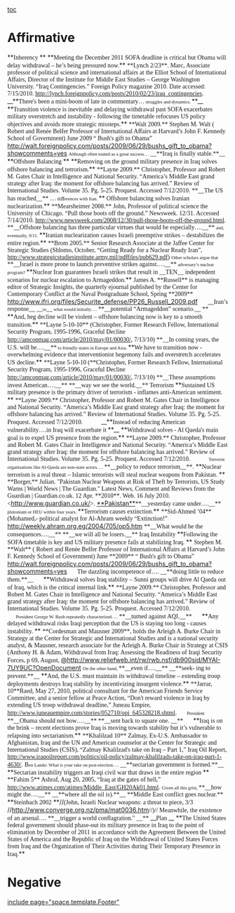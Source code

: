 [[toc]]
=Affirmative= 

<span style="margin: 0in 0in 0pt;">**<span style="font-family: Times New Roman;">Inherency </span>**</span>
<span style="margin: 0in 0in 0pt;"><span style="font-family: Times New Roman;"> </span></span>
<span style="margin: 0in 0in 0pt;">**<span style="font-family: Times New Roman;">Meeting the December 2011 SOFA deadline is critical but Obama will delay withdrawal – he’s being pressured now.</span>**</span>
<span style="margin: 0in 0in 0pt;"><span style="font-family: Times New Roman;"><span class="cite">**Lynch 2/23**</span>. Marc, Associate professor of political science and international affairs at the Elliot School of International Affairs, Director of the Institute for Middle East Studies – George Washington University. “Iraq Contingencies.” Foreign Policy magazine 2010. Date accessed: 7/15/2010. http://lynch.foreignpolicy.com/posts/2010/02/23/iraq_contingencies.</span></span>
<span style="margin: 0in 0in 0pt;"><span style="font-family: Times New Roman;"> </span></span>
<span style="margin: 0in 0in 0pt;">__**<span style="font-family: Times New Roman;"><span class="underline">There's been a mini-boom of late in commentary…<span style="font-size: 8pt;"> struggles and dynamics. </span></span></span>**__</span>
<span style="margin: 0in 0in 0pt;"><span class="underline"><span style="font-size: 8pt;"><span style="text-decoration: none;"><span style="font-family: Times New Roman;"> </span></span></span></span></span>
<span style="margin: 0in 0in 0pt;">**<span style="font-family: Times New Roman;">Transition violence is inevitable and delaying withdrawal past SOFA exacerbates military overstretch and instability - following the timetable refocuses US policy objectives and avoids more strategic missteps.</span>**</span>
<span style="margin: 0in 0in 0pt;"><span style="font-family: Times New Roman;"><span class="cite">**Walt 2009.**</span> Stephen M. Walt ( Robert and Renée Belfer Professor of International Affairs at Harvard’s John F. Kennedy School of Government) June 2009 “ Bush's gift to Obama” </span><span style="color: windowtext; text-decoration: none; text-underline: none;">[[http://walt.foreignpolicy.com/posts/2009/06/29/bushs_gift_to_obama?showcomments=yes]]</span></span>
<span style="margin: 0in 0in 0pt; tab-stops: 157.5pt;"><span style="font-family: Times New Roman;"><span style="font-size: 8pt;">Although often touted as a great success…</span><span class="underline"> __**Iraq is finally stable.**__ </span></span></span>
<span style="margin: 0in 0in 0pt;"><span class="underline"><span style="text-decoration: none;"><span style="font-family: Times New Roman;"> </span></span></span></span>
<span style="margin: 0in 0in 0pt;">**<span style="font-family: Times New Roman;">Offshore Balancing </span>**</span>
<span style="margin: 0in 0in 0pt;"><span style="font-family: Times New Roman;"> </span></span>
<span style="margin: 0in 0in 0pt;">**<span style="font-family: Times New Roman;">Removing on the ground military presence in Iraq solves offshore balancing and terrorism.</span>**</span>
<span style="margin: 0in 0in 0pt;"><span style="font-family: Times New Roman;"><span class="cite">**Layne 2009.** </span>Christopher, Professor and Robert M. Gates Chair in Intelligence and National Security. “America’s Middle East grand strategy after Iraq: the moment for offshore balancing has arrived.” Review of International Studies. Volume 35. Pg. 5-25. Proquest. Accessed 7/12/2010.<span class="cite"> </span></span></span>
<span style="margin: 0in 0in 0pt;"><span style="font-family: Times New Roman;"><span class="underline">**__The US has reached__**</span><span class="MsoPageNumber"> …</span><span style="font-size: 8pt;"> di</span></span><span style="font-family: 'Cambria Math','serif'; font-size: 8pt;">ﬀ</span><span style="font-size: 8pt;"><span style="font-family: Times New Roman;">erences with Iran.  </span></span></span>
<span style="margin: 0in 0in 0pt;"><span style="font-size: 8pt;"><span style="font-family: Times New Roman;"> </span></span></span>
<span style="margin: 0in 0in 0pt;"><span style="font-size: 8pt;"><span style="font-family: Times New Roman;"> </span></span></span>
<span style="margin: 0in 0in 0pt;">**<span style="font-family: Times New Roman;"> Offshore balancing solves Iranian nuclearization.</span>**</span>
<span style="margin: 0in 0in 0pt;"><span style="font-family: Times New Roman;"><span class="cite">**Mearsheimer 2008.**</span> John, Professor of political science the University of Chicago. “Pull those boots off the ground.” Newsweek. 12/31. Accessed 7/14/2010. http://www.newsweek.com/2008/12/30/pull-those-boots-off-the-ground.html.</span></span>
<span style="margin: 0in 0in 0pt;"><span style="font-family: Times New Roman;"><span class="underline">**__Offshore balancing has three particular virtues that would be especially….__** </span><span style="font-size: 8pt;">and, eventually, 9/11.  </span></span></span>
<span style="margin: 0in 0in 0pt;"><span style="font-size: 8pt;"><span style="font-family: Times New Roman;"> </span></span></span>
<span style="margin: 0in 0in 0pt;"><span style="font-size: 8pt;"><span style="font-family: Times New Roman;"> </span></span></span>
<span style="margin: 0in 0in 0pt;"><span style="font-size: 8pt;"><span style="font-family: Times New Roman;"> </span></span></span>
<span style="margin: 0in 0in 0pt;">**<span style="font-family: Times New Roman;">Iranian nuclearization causes Israeli preemptive strikes – destabilizes the entire region.</span>**</span>
<span style="margin: 0in 0in 0pt;"><span style="font-family: Times New Roman;">**<span class="cite">Brom 2005.</span>** Senior Research Associate at the Jaffee Center for Strategic Studies (Shlomo, October, “Getting Ready for a Nuclear Ready Iran”, http://www.strategicstudiesinstitute.army.mil/pdffiles/pub629.pdf) </span></span>
<span style="margin: 0in 0in 0pt;"><span style="font-family: Times New Roman;"> </span></span>
<span style="margin: 0in 0in 0pt;"><span style="font-family: Times New Roman;"><span style="font-size: 8pt;">Other scholars argue that<span class="underline"> </span></span><span class="underline">**__Israel is more prone to launch preventive strikes against….__**</span><span style="font-size: 8pt;"> adversary’s nuclear program? </span></span></span>
<span style="margin: 0in 0in 0pt;"><span style="font-family: Times New Roman;"> </span></span>
<span style="margin: 0in 0in 0pt;">**<span style="font-family: Times New Roman;">Nuclear Iran guarantees Israeli strikes that result in __TEN__ independent scenarios for nuclear escalation to Armageddon.</span>**</span>
<span style="margin: 0in 0in 12pt; mso-layout-grid-align: none; mso-pagination: none;"><span style="font-family: Times New Roman;">James A. <span class="cite">**Russell** </span>is managing editor of Strategic Insights, the quarterly ejournal published by the Center for Contemporary Conflict at the Naval Postgraduate School, Spring <span class="cite">**2009** </span></span><span style="color: #1d426d;">[[http://www.ifri.org/files/Securite_defense/PP26_Russell_2009.pdf]]</span> </span>
<span style="margin: 0in 0.2in 0pt;"><span style="font-family: Times New Roman;">__Iran’s response__ __<span style="font-size: 8pt;">to</span>__<span style="font-size: 8pt;"> what would initially…. </span>**<span style="mso-bidi-font-weight: normal;">__potential “Armageddon” scenario.__  </span>**</span></span>
<span style="margin: 0in 0in 0pt;">**<span style="font-family: Times New Roman;">And, heg decline will be violent – offshore balancing now is key to a smooth transition.</span>**</span>
<span style="margin: 0in 0in 0pt;"><span style="font-family: Times New Roman;"><span class="cite">**Layne 5-10-10**</span> (Christopher, Former Research Fellow, International Security Program, 1995-1996, Graceful Decline http://amconmag.com/article/2010/may/01/00030/, 7/13/10)</span></span>
<span style="margin: 0in 0in 0pt;"><span style="font-family: Times New Roman;"> </span></span>
<span style="margin: 0in 0in 0pt;"><span style="font-family: Times New Roman;"><span class="underline">**__In coming years, the U.S. will be….__**</span><span style="font-size: 8pt;"> to friendly states in Europe and Asia. </span></span></span>
<span style="margin: 0in 0in 0pt;"><span style="font-size: 8pt;"><span style="font-family: Times New Roman;"> </span></span></span>
<span style="margin: 0in 0in 0pt;"><span style="font-family: Times New Roman;"> </span></span>
<span style="margin: 0in 0in 0pt;">**<span style="font-family: Times New Roman;">We have to transition now - overwhelming evidence that interventionist hegemony fails and overstretch accelerates US decline.</span>**</span>
<span style="margin: 0in 0in 0pt;"><span style="font-family: Times New Roman;"><span class="cite">**Layne 5-10-10 (**</span>Christopher, Former Research Fellow, International Security Program, 1995-1996, Graceful Decline http://amconmag.com/article/2010/may/01/00030/, 7/13/10)</span></span>
<span style="margin: 0in 0in 0pt;"><span style="font-family: Times New Roman;"> </span></span>
<span style="margin: 0in 0in 0pt;"><span style="font-family: Times New Roman;"><span class="underline">**__These assumptions invest American….__**</span> <span class="underline">**__way we see the world.__** </span></span></span>
<span style="margin: 0in 0in 0pt;"><span class="underline"><span style="text-decoration: none;"><span style="font-family: Times New Roman;"> </span></span></span></span>
<span style="margin: 0in 0in 0pt;"><span style="font-family: Times New Roman;">Terrorism </span></span>
<span style="margin: 0in 0in 0pt;"><span style="font-family: Times New Roman;"> </span></span>
<span style="margin: 0in 0in 0pt;">**<span style="font-family: Times New Roman;">Sustained US military presence is the primary driver of terrorism - inflames anti-American sentiment. </span>**</span>
<span style="margin: 0in 0in 0pt;"><span style="font-family: Times New Roman;"><span class="cite">**Layne 2009.** </span>Christopher, Professor and Robert M. Gates Chair in Intelligence and National Security. “America’s Middle East grand strategy after Iraq: the moment for offshore balancing has arrived.” Review of International Studies. Volume 35. Pg. 5-25. Proquest. Accessed 7/12/2010.</span></span>
<span style="margin: 0in 0.2in 0pt;"><span style="font-family: Times New Roman;">  </span></span>
<span style="margin: 0in 0in 0pt;"><span class="underline">__**<span style="font-family: Times New Roman;">Instead of reducing American vulnerability….in Iraq will exacerbate it  </span>**__</span></span>
<span style="margin: 0in 0in 0pt;"><span class="underline"><span style="text-decoration: none;"><span style="font-family: Times New Roman;"> </span></span></span></span>
<span style="margin: 0in 0in 0pt;">**<span style="font-family: Times New Roman;">Withdrawal solves - Al Qaeda's main goal is to expel US presence from the region.</span>**</span>
<span style="margin: 0in 0in 0pt;"><span style="font-family: Times New Roman;"><span class="cite">**Layne 2009.** </span>Christopher, Professor and Robert M. Gates Chair in Intelligence and National Security. “America’s Middle East grand strategy after Iraq: the moment for offshore balancing has arrived.” Review of International Studies. Volume 35. Pg. 5-25. Proquest. Accessed 7/12/2010. </span></span>
<span style="margin: 0in 0.2in 0pt;"><span style="font-family: Times New Roman;"> </span></span>
<span style="margin: 0in 0in 0pt;"><span style="font-family: Times New Roman;"><span style="font-size: 8pt;">Terrorist organisations like Al-Qaeda are non-state actors….</span> <span class="underline">**__policy to reduce terrorism__**</span>.</span></span>
<span style="margin: 0in 0in 0pt;"><span style="font-family: Times New Roman;"> </span></span>
<span style="margin: 0in 0in 0pt;">**<span style="font-family: Times New Roman;">Nuclear terrorism is a real threat – Islamic terrorists will steal nuclear weapons from Pakistan.  </span>**</span>
<span style="margin: 0in 0in 0pt;"><span style="font-family: Times New Roman;"><span class="cite">**Borger,**</span> Julian. "Pakistan Nuclear Weapons at Risk of Theft by Terrorists, US Study Warns | World News | The Guardian." Latest News, Comment and Reviews from the Guardian | Guardian.co.uk. 12 Apr. <span class="tagChar">**2010**</span>. Web. 16 July 2010. <</span><span style="color: windowtext; text-decoration: none; textunderline: none;">[[http://www.guardian.co.uk/]]</span><span style="font-family: Times New Roman;">>. </span></span>
<span style="margin: 0in 0in 0pt; mso-line-height-alt: 1.0pt;"><span style="font-family: 'Times','serif';"> </span></span>
<span style="margin: 0in 0in 0pt;"><span class="underline">[[http://www.guardian.co.uk/world/pakistan|**Pakistan**]]</span><span style="font-family: Times New Roman;"><span class="underline">**__yesterday came under….__**</span><span style="font-size: 8pt;"> plutonium or HEU within four years. </span></span></span>
<span style="margin: 0in 0in 0pt;"><span style="font-size: 8pt;"><span style="font-family: Times New Roman;"> </span></span></span>
<span style="margin: 0in 0in 0pt;">**<span style="font-family: Times New Roman;">Terrorism causes extinction.</span>**</span>
<span style="margin: 0in 0in 0pt;"><span style="font-family: Times New Roman;"><span class="cite">**Sid-Ahmed ’04**</span> (Mohamed,- political analyst for Al-Ahram weekly “Extinction!” </span><span style="color: windowtext; text-decoration: none; text-underline: none;">[[http://weekly.ahram.org.eg/2004/705/op5.htm]]</span></span>
<span style="margin: 0in 0in 0pt;"><span style="font-family: Times New Roman;"> </span></span>
<span style="margin: 0in 0in 0pt;"><span style="font-family: Times New Roman;"><span class="underline">**__What would be the consequences….__**</span> <span class="underline">**__we will all be losers.__** </span></span></span>
<span style="margin: 0in 0in 0pt;"><span class="underline"><span style="text-decoration: none;"><span style="font-family: Times New Roman;"> </span></span></span></span>
<span style="margin: 0in 0in 0pt;"><span style="font-family: Times New Roman;">Iraq Instability </span></span>
<span style="margin: 0in 0in 0pt;"><span style="font-family: Times New Roman;"> </span></span>
<span style="margin: 0in 0in 0pt;">**<span style="font-family: Times New Roman;">Following the SOFA timetable is key and US military presence fails at stabilizing Iraq. <span class="cite"><span style="font-weight: normal;"> </span></span></span>**</span>
<span style="margin: 0in 0in 0pt;"><span style="font-family: Times New Roman;">Stephen M. <span class="cite">**Walt**</span> ( Robert and Renée Belfer Professor of International Affairs at Harvard’s John F. Kennedy School of Government) June <span class="cite">**2009**</span> “ Bush's gift to Obama” </span><span style="color: windowtext; text-decoration: none; text-underline: none;">[[http://walt.foreignpolicy.com/posts/2009/06/29/bushs_gift_to_obama?showcomments=yes]]</span></span>
<span style="margin: 0in 0in 0pt;"><span style="font-family: Times New Roman;"> </span></span>
<span style="margin: 0in 0.2in 0pt;"><span style="font-family: Times New Roman;">The dazzling incompetence of…. <span class="underline">__**doing little to reduce them.**__  </span></span></span>
<span style="margin: 0in 0in 0pt;"><span class="underline"><span style="text-decoration: none;"><span style="font-family: Times New Roman;"> </span></span></span></span>
<span style="margin: 0in 0in 0pt;">**<span style="font-family: Times New Roman;">Withdrawal solves Iraq stability – Sunni groups will drive Al Qaeda out of Iraq, which is the critical internal link.</span>**</span>
<span style="margin: 0in 0in 0pt;"><span style="font-family: Times New Roman;"><span class="cite">**Layne 2009.** </span>Christopher, Professor and Robert M. Gates Chair in Intelligence and National Security. “America’s Middle East grand strategy after Iraq: the moment for offshore balancing has arrived.” Review of International Studies. Volume 35. Pg. 5-25. Proquest. Accessed 7/12/2010. </span></span>
<span style="margin: 0in 0.2in 0pt;"><span style="font-family: Times New Roman;"> </span></span>
<span style="margin: 0in 0.2in 0pt;"><span style="font-family: Times New Roman;"><span style="font-size: 8pt;">President George W. Bush repeatedly characterized….</span> <span class="underline">**__turned against AQI.__** </span> </span></span>
<span style="margin: 0in 0in 0pt;"><span style="font-family: Times New Roman;"> </span></span>
<span style="margin: 0in 0in 0pt;"><span class="cite">**<span style="font-family: Times New Roman;">Any delayed withdrawal risks Iraqi perception that the US is staying too long - causes instability. </span>**</span></span>
<span style="margin: 0in 0in 0pt;"><span style="font-family: Times New Roman;"><span class="cite">**Cordesman and Mausner 2009**</span>, holds the Arleigh A. Burke Chair in Strategy at the Center for Strategic and International Studies and is a national security analyst, & Mausner, research associate for the Arleigh A. Burke Chair in Strategy at CSIS (Anthony H. & Adam, Withdrawal from Iraq: Assessing the Readiness of Iraqi Security Forces, p 69, August, </span><span style="color: windowtext; text-decoration: none; text-underline: none;">[[@http://www.reliefweb.int/rw/rwb.nsf/db900sid/MYAI-7UY9UC?OpenDocument]]</span></span>
<span style="margin: 0in 0in 0pt;"><span style="font-family: Times New Roman;"> </span></span>
<span style="margin: 0in 0in 0pt;"><span style="font-family: Times New Roman;"><span style="font-size: 8pt;">On the other hand,<span class="underline"> </span></span><span class="underline">**__even if….__**</span> <span class="underline">__**seek- ing to prevent.**__ </span></span></span>
<span style="margin: 0in 0in 0pt;"><span class="underline"><span style="text-decoration: none;"><span style="font-family: Times New Roman;"> </span></span></span></span>
<span style="margin: 0in 0in 0pt;">**<span style="font-family: Times New Roman;">And, the U.S. must maintain its withdrawal timeline – extending troop deployments destroys Iraq stability by incentivizing insurgent violence.</span>**</span>
<span style="margin: 0in 0in 0pt;"><span style="font-family: Times New Roman;"><span class="cite">**Jarrar, 10**</span>Raed, May 27, 2010, political consultant for the American Friends Service Committee, and a senior fellow at Peace Action, “Don't reward violence in Iraq by extending US troop withdrawal deadline,” Juneau Empire, http://www.juneauempire.com/stories/052710/opi_645328218.shtml.</span></span>
<span style="margin: 0in 0in 0pt;"><span style="font-size: 8pt;"><span style="font-family: Times New Roman;"> </span></span></span>
<span style="margin: 0in 0.2in 0pt;"><span style="font-family: Times New Roman;"><span style="font-size: 8pt;">President</span> <span class="underline">**__Obama should not bow….__**</span> **__<span class="underline">sent back to square one. <span style="font-size: 8pt; font-weight: normal;"> </span></span>__**</span></span>
<span style="margin: 0in 0in 0pt;"><span style="font-family: Times New Roman;"> </span></span>
<span style="margin: 0in 0in 0pt;">**<span style="font-family: Times New Roman;">Iraq is on the brink – recent elections prove Iraq is moving towards stability but it’s vulnerable to relapsing into sectarianism.</span>**</span>
<span style="margin: 0in 0in 0pt;"><span style="font-family: Times New Roman;"><span class="cite">**Khalilzad 10**</span> Zalmay, Ex-U.S. Ambassador to Afghanistan, Iraq and the UN and American counselor at the Center for Strategic and International Studies (CSIS), “Zalmay Khalilzad's take on Iraq – Part 1,” Iraq Oil Report, http://www.iraqoilreport.com/politics/oil-policy/zalmay-khalilzads-take-on-iraq-part-1-4630/.</span></span>
<span style="margin: 0in 0in 0pt;"><span style="font-family: Times New Roman;"> </span></span>
<span style="margin: 0in 0in 0pt;"><span style="font-family: Times New Roman;">B<span style="font-size: 8pt;">en Lando: What is your take on post-election….</span> <span class="underline">__**sectarian government is formed.**__ </span></span></span>
<span style="margin: 0in 0in 0pt;"><span class="underline"><span style="text-decoration: none;"><span style="font-family: Times New Roman;"> </span></span></span></span>
<span style="margin: 0in 0in 0pt;"><span class="cite">**<span style="font-family: Times New Roman;">Sectarian instability triggers an Iraqi civil war that draws in the entire region  </span>**</span></span>
<span style="margin: 0in 0in 0pt;"><span style="font-family: Times New Roman;"><span class="tagChar">**Fahim 5**</span> Ashraf, Aug 20, 2005, “Iraq at the gates of hell,” http://www.atimes.com/atimes/Middle_East/GH20Ak01.html.</span></span>
<span style="margin: 0in 0in 0pt;"><span style="font-size: 8pt;"><span style="font-family: Times New Roman;"> </span></span></span>
<span style="margin: 0in 0in 0pt;"><span style="font-family: Times New Roman;"><span style="font-size: 8pt;">Given all this grist, </span><span class="underline">**__how might the….__**</span> <span class="underline">__**where all the oil is).**__  </span></span></span>
<span style="margin: 0in 0in 0pt;"><span class="underline"><span style="text-decoration: none;"><span style="font-family: Times New Roman;"> </span></span></span></span>
<span style="margin: 0in 0in 0pt;"><span style="font-family: Times New Roman;">**Middle East conflict goes nuclear.**</span></span>
<span style="margin: 0in 0in 0pt;">**<span class="cite"><span style="font-family: Times New Roman;">Steinbach 2002</span></span><span class="StyleEmphasisArial12ptBold"> </span>**//<span style="font-family: Times New Roman;">(John, Israeli Nuclear weapons: a threat to piece, 3/3 </span>//[[http://www.converge.org.nz/pma/mat0036.htm]]<span style="font-family: Times New Roman;">//)//<span style="font-style: normal;"> </span></span></span>
<span style="margin: 0in 0in 0pt;"><span style="font-family: Times New Roman;"> </span></span>
<span style="margin: 0in 0in 0pt;"><span style="font-family: Times New Roman;">Meanwhile, the existence of an arsenal…. **__<span class="underline">trigger a world conflagration</span><span class="Style12ptBoldUnderline1">." </span>__**</span></span>
<span style="margin: 0in 0in 0pt;"><span class="Style12ptBoldUnderline1"><span style="text-decoration: none;"><span style="font-family: Times New Roman;"> </span></span></span></span>
<span style="margin: 0in 0in 0pt;"><span class="underline"><span style="font-weight: normal; text-decoration: none; textunderline: none;">__<span style="font-family: Times New Roman;">Plan  </span>__</span></span></span>
<span style="margin: 0in 0in 0pt;"><span class="underline"><span style="font-weight: normal; text-decoration: none; textunderline: none;"><span style="font-family: Times New Roman;"> </span></span></span></span>
<span style="margin: 0in 0in 0pt;">**<span style="font-family: Times New Roman;">The United States federal government should phase-out its military presence in Iraq to the point of elimination by December of 2011 in accordance with the Agreement Between the United States of America and the Republic of Iraq on the Withdrawal of United States Forces from Iraq and the Organization of Their Activities during Their Temporary Presence in Iraq.</span>**</span>
<span style="margin: 0in 0in 0pt;"><span class="underline"><span style="font-weight: normal; text-decoration: none; textunderline: none;"><span style="font-family: Times New Roman;"> </span></span></span></span>

=Negative= 

[[include page="space.template.Footer"]]